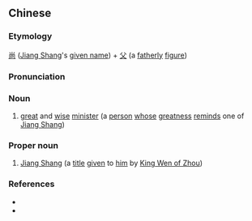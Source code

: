 ==Chinese==
{{zh-forms}}

===Etymology===
[[尚]] ([[w:Jiang Ziya|Jiang Shang]]'s [[w:Chinese given name|given name]]) + [[父]] (a [[fatherly]] [[figure]])

===Pronunciation===
{{zh-pron
|m=shàngfù
|cat=n,pn
}}

===Noun===
{{zh-noun}}

# [[great]] and [[wise]] [[minister]] (a [[person]] [[whose]] [[greatness]] [[remind]]s one of [[w:Jiang Ziya|Jiang Shang]])

===Proper noun===
{{zh-proper noun}}

# [[w:Jiang Ziya|Jiang Shang]] (a [[title]] [[given]] to [[him]] by [[w:King Wen of Zhou|King Wen of Zhou]])

===References===
* {{pedialite|姜尚|lang=zh}}
* {{pedialite|Jiang Ziya}}